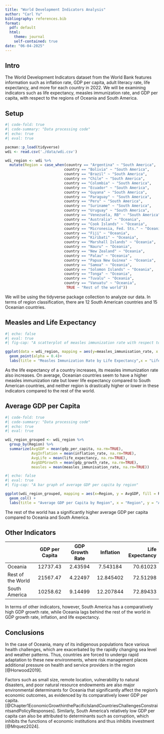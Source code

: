 ---
title: "World Development Indicators Analysis"
author: "Carl Yu"
bibliography: references.bib
format: 
  pdf: default
  html: 
    theme: journal
    self-contained: true
date: "06-04-2025"
---
## Intro
The World Development Indicators dataset from the World Bank features information such as inflation rate, GDP per capita, adult literacy rate, life expectancy, and more for each country in 2022. We will be examining indicators such as life expectancy, measles immunization rate, and GDP per capita, with respect to the regions of Oceania and South America.

## Setup
```{r}
#| code-fold: true
#| code-summary: "Data processing code"
#| echo: true
#| eval: true

pacman::p_load(tidyverse)
wdi <- read.csv('./data/wdi.csv')

wdi_region <- wdi %>%
  mutate(Region = case_when(country == "Argentina" ~ "South America",
                           country == "Bolivia" ~ "South America",
                           country == "Brazil" ~ "South America",
                           country == "Chile" ~ "South America",
                           country == "Colombia" ~ "South America",
                           country == "Ecuador" ~ "South America",
                           country == "Guyana" ~ "South America",
                           country == "Paraguay" ~ "South America",
                           country == "Peru" ~ "South America",
                           country == "Suriname" ~ "South America",
                           country == "Uruguay" ~ "South America",
                           country == "Venezuela, RB" ~ "South America",
                           country == "Australia" ~ "Oceania",
                           country == "Cook Islands" ~ "Oceania",
                           country == "Micronesia, Fed. Sts." ~ "Oceania",
                           country == "Fiji" ~ "Oceania",
                           country == "Kiribati" ~ "Oceania",
                           country == "Marshall Islands" ~ "Oceania",
                           country == "Nauru" ~ "Oceania",
                           country == "New Zealand" ~ "Oceania",
                           country == "Palau" ~ "Oceania",
                           country == "Papua New Guinea" ~ "Oceania",
                           country == "Samoa" ~ "Oceania",
                           country == "Solomon Islands" ~ "Oceania",
                           country == "Tonga" ~ "Oceania",
                           country == "Tuvalu" ~ "Oceania",
                           country == "Vanuatu" ~ "Oceania",
                            TRUE ~ "Rest of the world"))
```

We will be using the tidyverse package collection to analyze our data. In terms of region classification, there are 12 South American countries and 15 Oceanian countries.


## Measles and Life Expectancy
```{r}
#| echo: false
#| eval: true
#| fig-cap: "A scatterplot of measles immunization rate with respect to life expectancy"

ggplot(data = wdi_region, mapping = aes(y=measles_immunisation_rate, x = life_expectancy,color = Region))+
  geom_point(alpha = 0.4)+ 
  labs(title = "Measles Immunization Rate by Life Expectancy",x = "Life Expectancy", y = "Measles Immunization Rate")
```

As the life expectancy of a country increases, its measles immunization rate also increases. On average, Oceanian countries seem to have a higher measles immunization rate but lower life expectancy compared to South American countries, and neither region is drastically higher or lower in these indicators compared to the rest of the world.

## Average GDP per Capita

```{r}
#| code-fold: true
#| code-summary: "Data processing code"
#| echo: true
#| eval: true

wdi_region_grouped <- wdi_region %>% 
  group_by(Region) %>% 
  summarize(AvgGDP = mean(gdp_per_capita, na.rm=TRUE),
            AvgInflation = mean(inflation_rate, na.rm=TRUE),
            AvgLife = mean(life_expectancy, na.rm=TRUE),
            AvgGDPGrowth = mean(gdp_growth_rate, na.rm=TRUE),
            measles = mean(measles_immunisation_rate, na.rm=TRUE))
```

```{r}
#| echo: false
#| eval: true
#| fig-cap: "A bar graph of average GDP per capita by region"

ggplot(wdi_region_grouped, mapping = aes(x=Region, y = AvgGDP, fill = Region)) + 
  geom_col() +
  labs(title = "Average GDP per Capita by Region", x = "Region", y = "Average GDP per Capita")
```

The rest of the world has a significantly higher average GDP per capita compared to Oceania and South America. 

## Other Indicators


|                  | GDP per Capita | GDP Growth Rate | Inflation | Life Expectancy | 
|:---------|:--------:|:--------:|:--------:|---------:|
|       Oceania      |    12737.43    |     2.43594     |  7.543184 |     70.61023    |
|  Rest of the World |    21567.47    |     4.22497     | 12.845402 |     72.51298    |
|    South America   |    10258.62    |     9.14499     | 12.207844 |     72.89433    |



In terms of other indicators, however, South America has a comparatively high GDP growth rate, while Oceania lags behind the rest of the world in GDP growth rate, inflation, and life expectancy.

## Conclusions

In the case of Oceania, many of its indigenous populations face various health challenges, which are exacerbated by the rapidly changing sea level and weather patterns. Thus, countries are forced to undergo rapid adaptation to these new environments, where risk management places additional pressure on health and service providers in the region [@Horwood2019].

Factors such as small size, remote location, vulnerability to natural disasters, and poor natural resource endowments are also major environmental determinants for Oceania that significantly affect the region's economic outcomes, as evidenced by its comparatively lower GDP per capita. [@Chapter1EconomicGrowthinthePacificIslandCountriesChallengesConstraintsandPolicyResponses]. Similarly, South America's relatively low GDP per capita can also be attributed to determinants such as corruption, which inhibits the functions of economic institutions and thus inhibits investment [@Mrquez2024].

